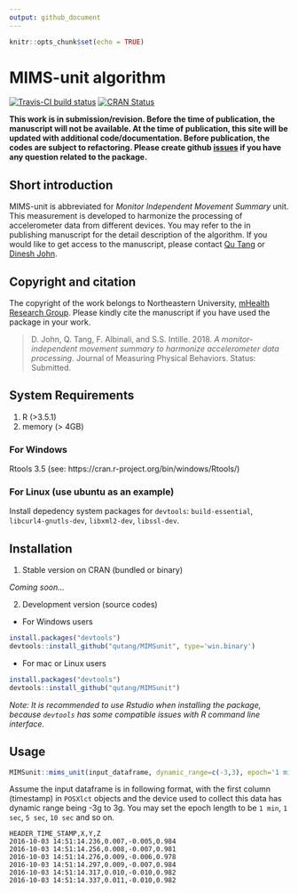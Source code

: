 ```yaml
---
output: github_document
---
```


<!-- README.md is generated from README.Rmd. Please edit that file -->

```r
knitr::opts_chunk$set(echo = TRUE)
```

# MIMS-unit algorithm

[![Travis-CI build status](https://travis-ci.org/qutang/MIMSunit.svg?branch=master)](https://travis-ci.org/qutang/MIMSunit)
[![CRAN Status](https://www.r-pkg.org/badges/version/MIMSunit)](https://cran.r-project.org/package=MIMSunit)

__This work is in submission/revision. Before the time of publication, the manuscript will not be available. At the time of publication, this site will be updated with additional code/documentation. Before publication, the codes are subject to refactoring. Please create github [issues](https://github.com/qutang/mimsunit/issues/) if you have any question related to the package.__

## Short introduction

MIMS-unit is abbreviated for _Monitor Independent Movement Summary_ unit. This measurement is developed to harmonize the processing of accelerometer data from different devices. You may refer to the in publishing manuscript for the detail description of the algorithm. If you would like to get access to the manuscript, please contact [Qu Tang](mailto: tang.q@husky.neu.edu) or [Dinesh John](mailto: d.john@northeastern.edu).

## Copyright and citation

The copyright of the work belongs to Northeastern University, [mHealth Research Group](https://mhealthgroup.org). Please kindly cite the manuscript if you have used the package in your work.

> D. John, Q. Tang, F. Albinali, and S.S. Intille. 2018. _A monitor-independent movement summary to harmonize accelerometer data processing_. Journal of Measuring Physical Behaviors. Status: Submitted.

## System Requirements

1. R (>3.5.1)
2. memory (> 4GB)

### For Windows

Rtools 3.5 (see: https://cran.r-project.org/bin/windows/Rtools/)

### For Linux (use ubuntu as an example)

Install depedency system packages for `devtools`: `build-essential`, `libcurl4-gnutls-dev`, `libxml2-dev`, `libssl-dev`. 

## Installation

1. Stable version on CRAN (bundled or binary)

  _Coming soon..._

2. Development version (source codes)
  - For Windows users
  
```r
install.packages("devtools")
devtools::install_github("qutang/MIMSunit", type='win.binary')
```
  - For mac or Linux users
  
```r
install.packages("devtools")
devtools::install_github("qutang/MIMSunit")
```
  
_Note: It is recommended to use Rstudio when installing the package, because `devtools` has some compatible issues with R command line interface._

## Usage

```r
MIMSunit::mims_unit(input_dataframe, dynamic_range=c(-3,3), epoch='1 min')
```

Assume the input dataframe is in following format, with the first column (timestamp) in `POSXlct` objects and the device used to collect this data has dynamic range being -3g to 3g. You may set the epoch length to be `1 min`, `1 sec`, `5 sec`, `10 sec` and so on.

```
HEADER_TIME_STAMP,X,Y,Z
2016-10-03 14:51:14.236,0.007,-0.005,0.984
2016-10-03 14:51:14.256,0.008,-0.007,0.981
2016-10-03 14:51:14.276,0.009,-0.006,0.978
2016-10-03 14:51:14.297,0.009,-0.007,0.984
2016-10-03 14:51:14.317,0.010,-0.010,0.982
2016-10-03 14:51:14.337,0.011,-0.010,0.982
```
